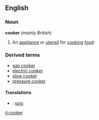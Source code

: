 ==English==
===Noun===
'''cooker''' ''(mainly British)''
#An [[appliance]] or [[utensil]] for [[cook]]ing [[food]]

===Derived terms===
*[[gas cooker]]
*[[electric cooker]]
*[[slow cooker]]
*[[pressure cooker]]

====Translations====
*{{sv}}: [[spis]]

[[it:cooker]]